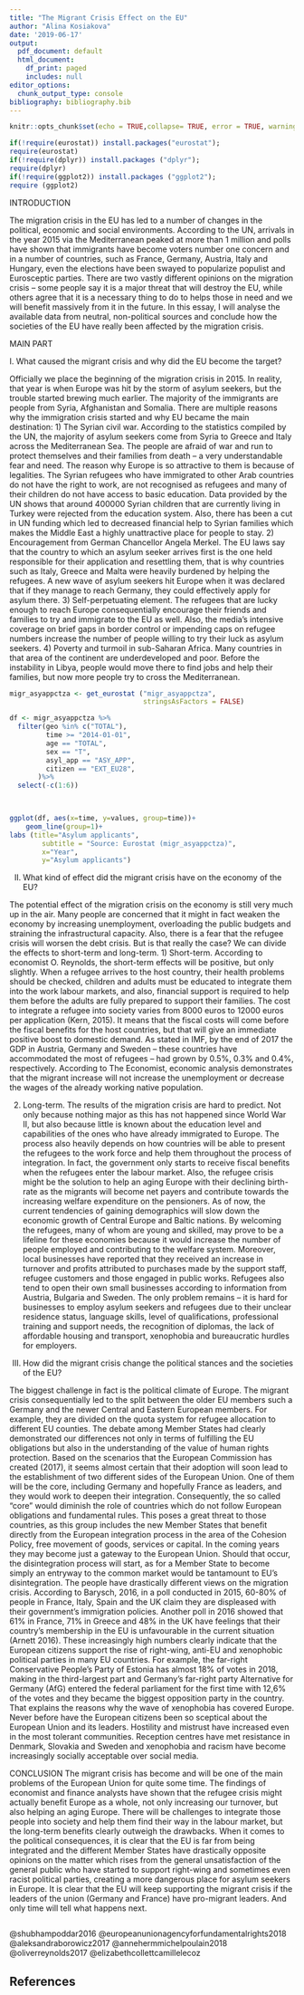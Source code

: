 ```yaml
---
title: "The Migrant Crisis Effect on the EU"
author: "Alina Kosiakova"
date: '2019-06-17'
output:
  pdf_document: default
  html_document:
    df_print: paged
    includes: null
editor_options:
  chunk_output_type: console
bibliography: bibliography.bib
---
```


```r
knitr::opts_chunk$set(echo = TRUE,collapse= TRUE, error = TRUE, warning=FALSE, message = FALSE, cache = TRUE)
```

```r
if(!require(eurostat)) install.packages("eurostat");
require(eurostat)
if(!require(dplyr)) install.packages ("dplyr");
require(dplyr)
if(!require(ggplot2)) install.packages ("ggplot2");
require (ggplot2)
```
INTRODUCTION

The migration crisis in the EU has led to a number of changes in the political, economic and social environments. According to the UN, arrivals in the year 2015 via the Mediterranean peaked at more than 1 million and polls have shown that immigrants have become voters number one concern and in a number of countries, such as France, Germany, Austria, Italy and Hungary, even the elections have been swayed to popularize populist and Eurosceptic parties. There are two vastly different opinions on the migration crisis – some people say it is a major threat that will destroy the EU, while others agree that it is a necessary thing to do to helps those in need and we will benefit massively from it in the future. In this essay, I will analyse the available data from neutral, non-political sources and conclude how the societies of the EU have really been affected by the migration crisis.

MAIN PART

I. What caused the migrant crisis and why did the EU become the target?

Officially we place the beginning of the migration crisis in 2015. In reality, that year is when Europe was hit by the storm of asylum seekers, but the trouble started brewing much earlier. The majority of the immigrants are people from Syria, Afghanistan and Somalia. There are multiple reasons why the immigration crisis started and why EU became the main destination:
1)	The Syrian civil war. According to the statistics compiled by the UN, the majority of asylum seekers come from Syria to Greece and Italy across the Mediterranean Sea. The people are afraid of war and run to protect themselves and their families from death – a very understandable fear and need. The reason why Europe is so attractive to them is because of legalities. The Syrian refugees who have immigrated to other Arab countries do not have the right to work, are not recognised as refugees and many of their children do not have access to basic education. Data provided by the UN shows that around 400000 Syrian children that are currently living in Turkey were rejected from the education system. Also, there has been a cut in UN funding which led to decreased financial help to Syrian families which makes the Middle East a highly unattractive place for people to stay.
2)	Encouragement from German Chancellor Angela Merkel. The EU laws say that the country to which an asylum seeker arrives first is the one held responsible for their application and resettling them, that is why countries such as Italy, Greece and Malta were heavily burdened by helping the refugees. A new wave of asylum seekers hit Europe when it was declared that if they manage to reach Germany, they could effectively apply for asylum there.
3)	Self-perpetuating element. The refugees that are lucky enough to reach Europe consequentially encourage their friends and families to try and immigrate to the EU as well. Also, the media’s intensive coverage on brief gaps in border control or impending caps on refugee numbers increase the number of people willing to try their luck as asylum seekers.
4)	Poverty and turmoil in sub-Saharan Africa. Many countries in that area of the continent are underdeveloped and poor. Before the instability in Libya, people would move there to find jobs and help their families, but now more people try to cross the Mediterranean. 

```r
migr_asyappctza <- get_eurostat ("migr_asyappctza",
                                 stringsAsFactors = FALSE)
```

```r
df <- migr_asyappctza %>%
  filter(geo %in% c("TOTAL"),
         time >= "2014-01-01",
         age == "TOTAL",
         sex == "T",
         asyl_app == "ASY_APP",
         citizen == "EXT_EU28",
       )%>%
  select(-c(1:6))

  
```         

```r
ggplot(df, aes(x=time, y=values, group=time))+
    geom_line(group=1)+
labs (title="Asylum applicants",
        subtitle = "Source: Eurostat (migr_asyappctza)",
        x="Year",
        y="Asylum applicants")
```
II. What kind of effect did the migrant crisis have on the economy of the EU?

The potential effect of the migration crisis on the economy is still very much up in the air. Many people are concerned that it might in fact weaken the economy by increasing unemployment, overloading the public budgets and straining the infrastructural capacity. Also, there is a fear that the refugee crisis will worsen the debt crisis. But is that really the case? We can divide the effects to short-term and long-term.
1)	Short-term. 
According to economist O. Reynolds, the short-term effects will be positive, but only slightly. When a refugee arrives to the host country, their health problems should be checked, children and adults must be educated to integrate them into the work labour markets, and also, financial support is required to help them before the adults are fully prepared to support their families. The cost to integrate a refugee into society varies from 8000 euros to 12000 euros per application (Kern, 2015). It means that the fiscal costs will come before the fiscal benefits for the host countries, but that will give an immediate positive boost to domestic demand. As stated in IMF, by the end of 2017 the GDP in Austria, Germany and Sweden – these countries have accommodated the most of refugees – had grown by 0.5%, 0.3% and 0.4%, respectively. According to The Economist, economic analysis demonstrates that the migrant increase will not increase the unemployment or decrease the wages of the already working native population. 

2)	Long-term. 
The results of the migration crisis are hard to predict. Not only because nothing major as this has not happened since World War II, but also because little is known about the education level and capabilities of the ones who have already immigrated to Europe. The process also heavily depends on how countries will be able to present the refugees to the work force and help them throughout the process of integration. In fact, the government only starts to receive fiscal benefits when the refugees enter the labour market. Also, the refugee crisis might be the solution to help an aging Europe with their declining birth-rate as the migrants will become net payers and contribute towards the increasing welfare expenditure on the pensioners. As of now, the current tendencies of gaining demographics will slow down the economic growth of Central Europe and Baltic nations. By welcoming the refugees, many of whom are young and skilled, may prove to be a lifeline for these economies because it would increase the number of people employed and contributing to the welfare system. Moreover, local businesses have reported that they received an increase in turnover and profits attributed to purchases made by the support staff, refugee customers and those engaged in public works. Refugees also tend to open their own small businesses according to information from Austria, Bulgaria and Sweden. The only problem remains – it is hard for businesses to employ asylum seekers and refugees due to their unclear residence status, language skills, level of qualifications, professional training and support needs, the recognition of diplomas, the lack of affordable housing and transport, xenophobia and bureaucratic hurdles for employers.


III. How did the migrant crisis change the political stances and the societies of the EU?

The biggest challenge in fact is the political climate of Europe. The migrant crisis consequentially led to the split between the older EU members such a Germany and the newer Central and Eastern European members. For example, they are divided on the quota system for refugee allocation to different EU counties. The debate among Member States had clearly demonstrated our differences not only in terms of fulfilling the EU obligations but also in the understanding of the value of human rights protection. Based on the scenarios that the European Commission has created (2017), it seems almost certain that their adoption will soon lead to the establishment of two different sides of the European Union. One of them will be the core, including Germany and hopefully France as leaders, and they would work to deepen their integration. Consequently, the so called “core” would diminish the role of countries which do not follow European obligations and fundamental rules. This poses a great threat to those countries, as this group includes the new Member States that benefit directly from the European integration process in the area of the Cohesion Policy, free movement of goods, services or capital. In the coming years they may become just a gateway to the European Union. Should that occur, the disintegration process will start, as for a Member State to become simply an entryway to the common market would be tantamount to EU’s disintegration.
The people have drastically different views on the migration crisis. According to Barysch, 2016, in a poll conducted in 2015, 60-80% of people in France, Italy, Spain and the UK claim they are displeased with their government’s immigration policies. Another poll in 2016 showed that 61% in France, 71% in Greece and 48% in the UK have feelings that their country’s membership in the EU is unfavourable in the current situation (Arnett 2016). These increasingly high numbers clearly indicate that the European citizens support the rise of right-wing, anti-EU and xenophobic political parties in many EU countries. For example, the far-right Conservative People’s Party of Estonia has almost 18% of votes in 2018, making in the third-largest part and Germany’s far-right party Alternative for Germany (AfG) entered the federal parliament for the first time with 12,6% of the votes and they became the biggest opposition party in the country. That explains the reasons why the wave of xenophobia has covered Europe. Never before have the European citizens been so sceptical about the European Union and its leaders. Hostility and mistrust have increased even in the most tolerant communities. Reception centres have met resistance in Denmark, Slovakia and 
Sweden and xenophobia and racism have become increasingly socially acceptable over social media.

CONCLUSION
The migrant crisis has become and will be one of the main problems of the European Union for quite some time. The findings of economist and finance analysts have shown that the refugee crisis might actually benefit Europe as a whole, not only increasing our turnover, but also helping an aging Europe. There will be challenges to integrate those people into society and help them find their way in the labour market, but the long-term benefits clearly outweigh the drawbacks. When it comes to the political consequences, it is clear that the EU is far from being integrated and the different Member States have drastically opposite opinions on the matter which rises from the general unsatisfaction of the general public who have started to support right-wing and sometimes even racist political parties, creating a more dangerous place for asylum seekers in Europe. It is clear that the EU will keep supporting the migrant crisis if the leaders of the union (Germany and France) have pro-migrant leaders. And only time will tell what happens next.

```r

```

@shubhampoddar2016
@europeanunionagencyforfundamentalrights2018
@aleksandraborowicz2017
@annehermmichelpoulain2018
@oliverreynolds2017
@elizabethcollettcamillelecoz



## References






